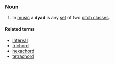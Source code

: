 ===Noun===
#In [[music]] a '''dyad''' is any [[set]] of two [[pitch class]]es.

====Related terms====
*[[interval]]
*[[trichord]]
*[[hexachord]]
*[[tetrachord]]